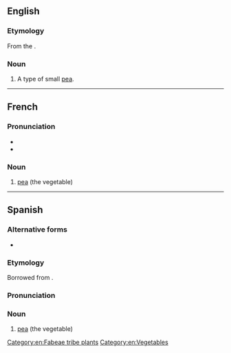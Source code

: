 ==English==

===Etymology===
From the {{uder|en|fr|-}}.

===Noun===
{{en-noun|petits pois}}

# A type of small [[pea]].

[[Category:en:Fabeae tribe plants]]
[[Category:en:Vegetables]]

----

==French==

===Pronunciation===
* {{fr-IPA}}
* {{audio|fr|Fr-un petit pois.ogg|Audio}}

===Noun===
{{fr-noun|m}}

# [[pea]] (the vegetable)

{{C|fr|Vegetables}}

----

==Spanish==

===Alternative forms===
* {{alter|es|petipuás|petipuá}}

===Etymology===
Borrowed from {{bor|es|fr|petit pois|lit=little pea}}.

===Pronunciation===
{{es-IPA|petipuás}}

===Noun===
{{es-noun|m}}

# {{lb|es|Costa Rica|Nicaragua|Panama|Venezuela|Puerto Rico|}} [[pea]] (the vegetable)